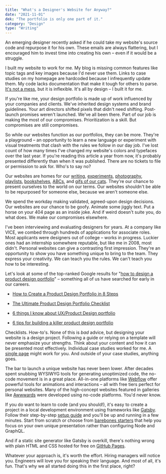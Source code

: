 ```yaml
---
title: "What's a Designer's Website for Anyway?"
date: "2021-11-01"
dek: "The portfolio is only one part of it."
category: "Design"
type: "Writing"
---
```


An emerging designer recently asked if he could take my website's source code and repurpose it for his own. These emails are always flattering, but I encouraged him to invest time into creating his own – even if it would be a struggle.

I built my website to work for me. My blog is missing common features like topic tags and key images because I'd never use them. Links to case studies on my homepage are hardcoded because I infrequently update them. My code lacks documentation that make it tough for others to parse. [It's not a mess](https://github.com/aarshap/aaron.mn), but it is inflexible. It's all by design – I built it for me.

If you're like me, your design portfolio is made up of work influenced by your companies and clients. We've inherited design systems and brand guidelines. Your art directors shifted pixels that didn't need shifting. Post-launch promises weren't launched. We've all been there. Part of our job is making the most of our compromises. Prioritization is a skill. But compromises are still compromises.

So while our websites function as our portfolios, they can be more. They're a playground – an opportunity to learn a new language or experiment with visual treatments that clash with the rules we follow in our day job. I've lost count of how many times I've changed my website's colors and typefaces over the last year. If you're reading this article a year from now, it's probably presented differently than when it was published. There are no tickets to file or permission to ask for. Who's to say no?

Our websites are homes for our [writing](https://www.aaronshekey.com/posts/), [experiments](https://torihinn.com/Fun), [photography](http://www.jenizhen.work/photo), [playlists](https://www.roninwood.com/playlists/), [bookshelves](http://broccolini.net/reading/), [ABCs](https://www.randyjhunt.com/abecedarium), and [gifs of our cats](https://danield.design/about). They're our chance to present ourselves to the world on our terms. Our websites shouldn't be able to be repurposed for someone else, because we aren't someone else.

We spend the workday making validated, agreed-upon design decisions. Our websites are our chance to be goofy. Animate some jiggly text. Put a horse on your <Link to="/404">404</Link> page as an inside joke. And if weird doesn't suite you, do what does. We make our compromises elsewhere.

I've been interviewing and evaluating designers for years. At a company like <Link to="/work/vice">VICE</Link>, we combed through hundreds of applications for associate roles. Most applicants were designers out of college – works in progress. Luckier ones had an internship somewhere reputable, but like me in 2008, most didn't. Personal websites can give a contrasting first impression. They're an opportunity to show you have something unique to bring to the team. They express your creativity. We can teach you the rules. We can't teach you how to be interesting.

Let's look at some of the top-ranked Google results for "[how to design a product design portfolio](https://www.google.com/search?q=how+to+design+a+product+design+portfolio&oq=how+to+design+a+product+design+portfolio)" – something all of us have searched for early in our careers.

- [How to Create a Product Design Portfolio in 8 Steps](https://blog.uxfol.io/product-design-portfolio/)

- [The Ultimate Product Design Portfolio Checklist](https://uxdesign.cc/the-ultimate-product-design-portfolio-checklist-36c0f50f0bc1)

- [6 things I know about UX/Product Design portfolio](https://medium.muz.li/6-things-i-know-about-ux-product-design-portfolio-ec643c5d76fe)

- [6 tips for building a killer product design portfolio](https://thoughts.travelperk.com/6-tips-for-building-a-killer-product-design-portfolio-c39f5529ec94)

Checklists. How-to's. None of this is <i>bad</i> advice, but designing your website is a design project. Following a guide or relying on a template will never emphasize your strengths. Think about your content and how it can be presented most effectively. Individual case studies worked for me. A [single page](http://rich-arnold.com/) might work for you. And outside of your case studies, anything goes.

The bar to launch a unique website has never been lower. After decades spent snubbing WYSIWYG tools for generating unoptimized code, the no-code movement is in a great place. All-in-one platforms like [Webflow](https://webflow.com/) offer powerful tools for animations and interactions – all with free tiers perfect for personal websites. Many of the high-concept websites featured in galleries like [Awwwards](https://www.awwwards.com/) were developed using no-code platforms. You'd never know.

If you do want to learn to code (and you should!), it's easy to create a project in a local development environment using frameworks like [Gatsby](https://www.gatsbyjs.com/). Follow their step-by-step [setup guide]([https://www.gatsbyjs.com/docs/tutorial/) and you'll be up and running in a few minutes. Start from scratch or choose from [barebones starters](https://www.gatsbyjs.com/starters/gatsbyjs/gatsby-starter-blog/) that help you focus on your own unique presentation rather than configuring Node and GraphQL.

And if a static site generator like Gatsby is overkill, there's nothing wrong with plain HTML and CSS hosted for free on [GitHub Pages](https://pages.github.com/).

Whatever your approach is, it's worth the effort. Hiring managers will notice you. Engineers will love you for speaking their language. And most of all, it's fun. That's why we all started doing this in the first place, right?